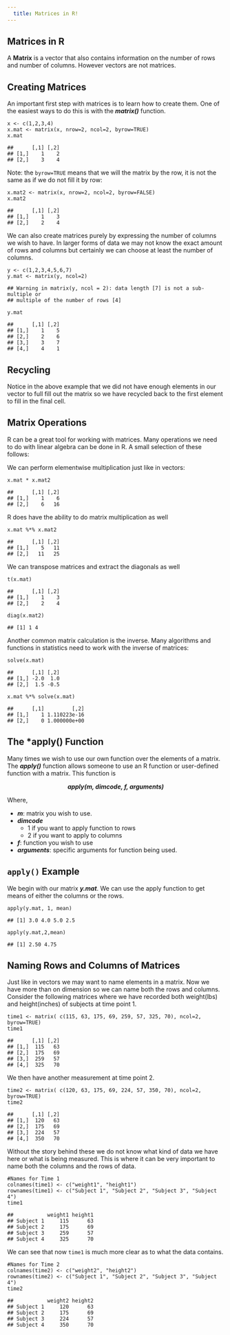 ```yaml
---
  title: Matrices in R!
---
```


<div id="matrices-in-r" class="section level1">
<h1>Matrices in R</h1>
<p>A <strong>Matrix</strong> is a vector that also contains information on the number of rows and number of columns. However vectors are not matrices.</p>
<div id="creating-matrices" class="section level2">
<h2>Creating Matrices</h2>
<p>An important first step with matrices is to learn how to create them. One of the easiest ways to do this is with the <strong><em>matrix()</em></strong> function.</p>
<pre class="r"><code>x &lt;- c(1,2,3,4)
x.mat &lt;- matrix(x, nrow=2, ncol=2, byrow=TRUE)
x.mat</code></pre>
<pre><code>##      [,1] [,2]
## [1,]    1    2
## [2,]    3    4</code></pre>
<p>Note: the <code>byrow=TRUE</code> means that we will the matrix by the row, it is not the same as if we do not fill it by row:</p>
<pre class="r"><code>x.mat2 &lt;- matrix(x, nrow=2, ncol=2, byrow=FALSE)
x.mat2</code></pre>
<pre><code>##      [,1] [,2]
## [1,]    1    3
## [2,]    2    4</code></pre>
<p>We can also create matrices purely by expressing the number of columns we wish to have. In larger forms of data we may not know the exact amount of rows and columns but certainly we can choose at least the number of columns.</p>
<pre class="r"><code>y &lt;- c(1,2,3,4,5,6,7)
y.mat &lt;- matrix(y, ncol=2)</code></pre>
<pre><code>## Warning in matrix(y, ncol = 2): data length [7] is not a sub-multiple or
## multiple of the number of rows [4]</code></pre>
<pre class="r"><code>y.mat</code></pre>
<pre><code>##      [,1] [,2]
## [1,]    1    5
## [2,]    2    6
## [3,]    3    7
## [4,]    4    1</code></pre>
</div>
<div id="recycling" class="section level2">
<h2>Recycling</h2>
<p>Notice in the above example that we did not have enough elements in our vector to full fill out the matrix so we have recycled back to the first element to fill in the final cell.</p>
</div>
<div id="matrix-operations" class="section level2">
<h2>Matrix Operations</h2>
<p>R can be a great tool for working with matrices. Many operations we need to do with linear algebra can be done in R. A small selection of these follows:</p>
<p>We can perform elementwise multiplication just like in vectors:</p>
<pre class="r"><code>x.mat * x.mat2</code></pre>
<pre><code>##      [,1] [,2]
## [1,]    1    6
## [2,]    6   16</code></pre>
<p>R does have the ability to do matrix multiplication as well</p>
<pre class="r"><code>x.mat %*% x.mat2</code></pre>
<pre><code>##      [,1] [,2]
## [1,]    5   11
## [2,]   11   25</code></pre>
<p>We can transpose matrices and extract the diagonals as well</p>
<pre class="r"><code>t(x.mat)</code></pre>
<pre><code>##      [,1] [,2]
## [1,]    1    3
## [2,]    2    4</code></pre>
<pre class="r"><code>diag(x.mat2)</code></pre>
<pre><code>## [1] 1 4</code></pre>
<p>Another common matrix calculation is the inverse. Many algorithms and functions in statistics need to work with the inverse of matrices:</p>
<pre class="r"><code>solve(x.mat)</code></pre>
<pre><code>##      [,1] [,2]
## [1,] -2.0  1.0
## [2,]  1.5 -0.5</code></pre>
<pre class="r"><code>x.mat %*% solve(x.mat)</code></pre>
<pre><code>##      [,1]         [,2]
## [1,]    1 1.110223e-16
## [2,]    0 1.000000e+00</code></pre>
</div>
<div id="the-apply-function" class="section level2">
<h2>The *<strong>apply()</strong> Function</h2>
<p>Many times we wish to use our own function over the elements of a matrix. The <strong><em>apply()</em></strong> function allows someone to use an R function or user-defined function with a matrix. This function is</p>
<center>
<strong><em>apply(m, dimcode, f, arguments)</em></strong>
</center>
<p>Where,</p>
<ul>
<li><strong><em>m</em></strong>: matrix you wish to use.</li>
<li><strong><em>dimcode</em></strong>
<ul>
<li>1 if you want to apply function to rows</li>
<li>2 if you want to apply to columns</li>
</ul></li>
<li><strong><em>f</em></strong>: function you wish to use</li>
<li><strong><em>arguments</em></strong>: specific arguments for function being used.</li>
</ul>
</div>
<div id="apply-example" class="section level2">
<h2><code>apply()</code> Example</h2>
<p>We begin with our matrix <strong><em>y.mat</em></strong>. We can use the apply function to get means of either the columns or the rows.</p>
<pre class="r"><code>apply(y.mat, 1, mean)</code></pre>
<pre><code>## [1] 3.0 4.0 5.0 2.5</code></pre>
<pre class="r"><code>apply(y.mat,2,mean)</code></pre>
<pre><code>## [1] 2.50 4.75</code></pre>
</div>
<div id="naming-rows-and-columns-of-matrices" class="section level2">
<h2>Naming Rows and Columns of Matrices</h2>
<p>Just like in vectors we may want to name elements in a matrix. Now we have more than on dimension so we can name both the rows and columns. Consider the following matrices where we have recorded both weight(lbs) and height(inches) of subjects at time point 1.</p>
<pre class="r"><code>time1 &lt;- matrix( c(115, 63, 175, 69, 259, 57, 325, 70), ncol=2, byrow=TRUE)
time1</code></pre>
<pre><code>##      [,1] [,2]
## [1,]  115   63
## [2,]  175   69
## [3,]  259   57
## [4,]  325   70</code></pre>
<p>We then have another measurement at time point 2.</p>
<pre class="r"><code>time2 &lt;- matrix( c(120, 63, 175, 69, 224, 57, 350, 70), ncol=2, byrow=TRUE)
time2</code></pre>
<pre><code>##      [,1] [,2]
## [1,]  120   63
## [2,]  175   69
## [3,]  224   57
## [4,]  350   70</code></pre>
<p>Without the story behind these we do not know what kind of data we have here or what is being measured. This is where it can be very important to name both the columns and the rows of data.</p>
<pre class="r"><code>#Names for Time 1
colnames(time1) &lt;- c(&quot;weight1&quot;, &quot;height1&quot;)
rownames(time1) &lt;- c(&quot;Subject 1&quot;, &quot;Subject 2&quot;, &quot;Subject 3&quot;, &quot;Subject 4&quot;)
time1</code></pre>
<pre><code>##           weight1 height1
## Subject 1     115      63
## Subject 2     175      69
## Subject 3     259      57
## Subject 4     325      70</code></pre>
<p>We can see that now <code>time1</code> is much more clear as to what the data contains.</p>
<pre class="r"><code>#Names for Time 2
colnames(time2) &lt;- c(&quot;weight2&quot;, &quot;height2&quot;)
rownames(time2) &lt;- c(&quot;Subject 1&quot;, &quot;Subject 2&quot;, &quot;Subject 3&quot;, &quot;Subject 4&quot;)
time2</code></pre>
<pre><code>##           weight2 height2
## Subject 1     120      63
## Subject 2     175      69
## Subject 3     224      57
## Subject 4     350      70</code></pre>
</div>
</div>




</div>

<script>

// add bootstrap table styles to pandoc tables
function bootstrapStylePandocTables() {
  $('tr.header').parent('thead').parent('table').addClass('table table-condensed');
}
$(document).ready(function () {
  bootstrapStylePandocTables();
});


</script>

<!-- dynamically load mathjax for compatibility with self-contained -->
<script>
  (function () {
    var script = document.createElement("script");
    script.type = "text/javascript";
    script.src  = "https://cdn.mathjax.org/mathjax/latest/MathJax.js?config=TeX-AMS-MML_HTMLorMML";
    document.getElementsByTagName("head")[0].appendChild(script);
  })();
</script>
